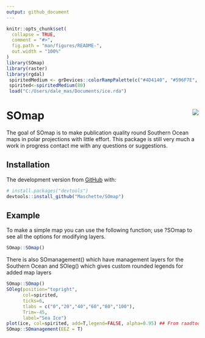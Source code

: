 ```yaml
---
output: github_document
---
```


<!-- README.md is generated from README.Rmd. Please edit that file -->

```r
knitr::opts_chunk$set(
  collapse = TRUE,
  comment = "#>",
  fig.path = "man/figures/README-",
  out.width = "100%"
)
library(SOmap)
library(raster)
library(rgdal)
 spiritedMedium <- grDevices::colorRampPalette(c("#4D4140", "#596F7E", "#168B98", "#ED5B67", "#E27766", "#DAAD50", "#EAC3A6"))
 spirited<-spiritedMedium(80)
 load("C:/Users/dale_mas/Documents/ice.rda")
```
# SOmap <img src="man/figures/logo.png" align="right" />

The goal of SOmap is to make publication quality round Southern Ocean maps in polar projections with little effort. This package is still very much a work in progress contact me with any questions or suggestions.

## Installation
The development version from [GitHub](https://github.com/Maschette/SOmap) with:

``` r
# install.packages("devtools")
devtools::install_github("Maschette/SOmap")
```
## Example

To make a simple map you can use the following function; use ?SOmap to see all the options for modifying layers.


```r
SOmap::SOmap()
```

There is also SOmanagement() which have management layers for the Southern Ocean and SOleg() which gives custom rounded legends for added map layers


```r
SOmap::SOmap()
SOleg(position="topright",
      col=spirited,
      ticks=6,
      tlabs = c("0","20","40","60","80","100"),
      Trim=-45,
      label="Sea Ice")
plot(ice, col=spirited, add=T,legend=FALSE, alpha=0.95) ## From raadtools
SOmap::SOmanagement(EEZ = T)
```
